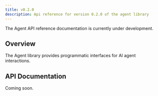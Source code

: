```yaml
---
title: v0.2.0
description: Api reference for version 0.2.0 of the agent library
---
```


The Agent API reference documentation is currently under development.

## Overview

The Agent library provides programmatic interfaces for AI agent interactions.

## API Documentation

Coming soon.
